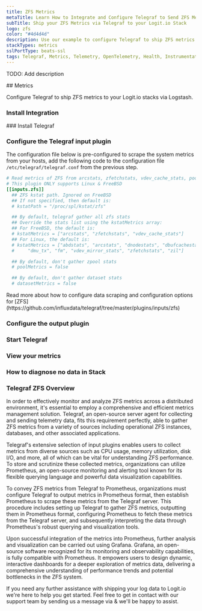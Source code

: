 ```yaml
---
title: ZFS Metrics
metaTitle: Learn How to Integrate and Configure Telegraf to Send ZFS Metrics
subTitle: Ship your ZFS Metrics via Telegraf to your Logit.io Stack
logo: zfs
color: "#4d4d4d"
description: Use our example to configure Telegraf to ship ZFS metrics to your Logit.io stacks. Configure Telegraf to send ZFS metrics to Logstash or Elastic.
stackTypes: metrics
sslPortType: beats-ssl
tags: Telegraf, Metrics, Telemetry, OpenTelemetry, Health, Instrumentation, ZFS, File System, Zfs
---
```


TODO: Add description

<Steps>
  ## Metrics

  Configure Telegraf to ship ZFS metrics to your Logit.io stacks via Logstash.
  
  ### Install Integration
  <InstallIntegration/>
  ### Install Telegraf

  <InstallTelegraf />

  ### Configure the Telegraf input plugin

  The configuration file below is pre-configured to scrape the system metrics from your hosts, add the following code to the configuration file `/etc/telegraf/telegraf.conf` from the previous step.

  ```toml copy
  # Read metrics of ZFS from arcstats, zfetchstats, vdev_cache_stats, pools and datasets
  # This plugin ONLY supports Linux & FreeBSD
  [[inputs.zfs]]
    ## ZFS kstat path. Ignored on FreeBSD
    ## If not specified, then default is:
    # kstatPath = "/proc/spl/kstat/zfs"

    ## By default, telegraf gather all zfs stats
    ## Override the stats list using the kstatMetrics array:
    ## For FreeBSD, the default is:
    # kstatMetrics = ["arcstats", "zfetchstats", "vdev_cache_stats"]
    ## For Linux, the default is:
    # kstatMetrics = ["abdstats", "arcstats", "dnodestats", "dbufcachestats",
    #     "dmu_tx", "fm", "vdev_mirror_stats", "zfetchstats", "zil"]

    ## By default, don't gather zpool stats
    # poolMetrics = false

    ## By default, don't gather dataset stats
    # datasetMetrics = false
  ```

  <Callout type="info">
    Read more about how to configure data scraping and configuration options for [ZFS](https://github.com/influxdata/telegraf/tree/master/plugins/inputs/zfs)
  </Callout>

  ### Configure the output plugin

  <TelegrafOutputPlugin />

  ### Start Telegraf

  <StartTelegraf />

  ### View your metrics
  <LaunchStack source="ZFS_Metrics_via_Telegraf" utmMedium="metrics" utmCampaign="telegraf-ZFS-metrics" />

  ### How to diagnose no data in Stack

  <DiagnoseNoData />

</Steps>

### Telegraf ZFS Overview

In order to effectively monitor and analyze ZFS metrics across a distributed environment, 
it's essential to employ a comprehensive and efficient metrics management solution. Telegraf, 
an open-source server agent for collecting and sending telemetry data, fits this requirement 
perfectly, able to gather ZFS metrics from a variety of sources including operational ZFS 
instances, databases, and other associated applications.

Telegraf's extensive selection of input plugins enables users to collect metrics from diverse 
sources such as CPU usage, memory utilization, disk I/O, and more, all of which can be vital 
for understanding ZFS performance. To store and scrutinize these collected metrics, organizations 
can utilize Prometheus, an open-source monitoring and alerting tool known for its flexible 
querying language and powerful data visualization capabilities.

To convey ZFS metrics from Telegraf to Prometheus, organizations must configure Telegraf to 
output metrics in Prometheus format, then establish Prometheus to scrape these metrics from 
the Telegraf server. This procedure includes setting up Telegraf to gather ZFS metrics, 
outputting them in Prometheus format, configuring Prometheus to fetch these metrics from the 
Telegraf server, and subsequently interpreting the data through Prometheus's robust querying 
and visualization tools.

Upon successful integration of the metrics into Prometheus, further analysis and visualization 
can be carried out using Grafana. Grafana, an open-source software recognized for its monitoring 
and observability capabilities, is fully compatible with Prometheus. It empowers users to design 
dynamic, interactive dashboards for a deeper exploration of metrics data, delivering a 
comprehensive understanding of performance trends and potential bottlenecks in the ZFS system.

If you need any further assistance with shipping your log data to Logit.io we're here to help you get started. 
Feel free to get in contact with our support team by sending us a message via <IntercomButton text="live chat" /> 
& we'll be happy to assist.